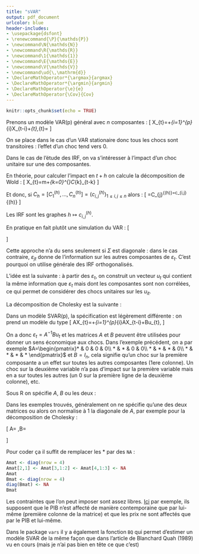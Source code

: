```yaml
---
title: "sVAR"
output: pdf_document
urlcolor: blue
header-includes:
- \usepackage{dsfont}
- \renewcommand{\P}{\mathds{P}}
- \newcommand\N{\mathds{N}}
- \newcommand\R{\mathds{R}}
- \newcommand\1{\mathds{1}}
- \newcommand\E{\mathds{E}}
- \newcommand\V{\mathds{V}}
- \newcommand\ud{\,\mathrm{d}}
- \DeclareMathOperator*{\argmax}{argmax}
- \DeclareMathOperator*{\argmin}{argmin}
- \DeclareMathOperator{\e}{e}
- \DeclareMathOperator{\Cov}{Cov}
---
```


```r
knitr::opts_chunk$set(echo = TRUE)
```
Prenons un modèle VAR(p) général avec $n$ composantes :
\[
X_{t}=\mu+\sum_{i=1}^{p}\Phi_{i}X_{t-i}+\varepsilon_{t},\quad\text{avec }\V\varepsilon_{t}=\Sigma
\]

On se place dans le cas d'un VAR stationaire donc tous les chocs sont
transitoires : l'effet d'un choc tend vers 0.

Dans le cas de l'étude des IRF, on va s'intéresser à l'impact d'un
choc unitaire sur une des composantes.

En théorie, pour calculer l'impact en $t+h$ on calcule la décomposition
de Wold :
\[
X_{t}=m+\sum_{k=0}^{\infty}C_{k}\varepsilon_{t-k}
\]

Et donc, si $C_{h}=\left[C_{1}^{(h)},\dots,C_{n}^{(h)}\right]=\left(c_{i,j}^{(h)}\right)_{1\leq i,j\leq n}$
alors : 
\[
\frac{\partial X_{t+h}}{\partial\varepsilon_{jt}}=C_{j}^{(h)}\text{ et }\frac{\partial x_{i,t+h}}{\partial\varepsilon_{jt}}=c_{i,j}^{(h)}
\]

Les IRF sont les graphes $h\mapsto c_{i,j}^{(h)}$.

En pratique en fait plutôt une simulation du VAR :
\[
\begin{cases}
X_{t-1}=\dots=X_{t-p}=0\\
X_{t}=\varepsilon_{t}=(0,\dots,0,1,0,\dots,0)'\\
\varepsilon_{t+s}=0\quad\forall s>0
\end{cases}
\]

Cette approche n'a du sens seulement si $\Sigma$ est diagonale :
dans le cas contraire, $\varepsilon_{jt}$ donne de l'information
sur les autres composantes de $\varepsilon_{t}$. C'est pourquoi on
utilise générale des IRF orthogonalisés.

L'idée est la suivante : à partir des $\varepsilon_{t}$, on construit
un vecteur $u_{t}$ qui contient la même information que $\varepsilon_{t}$
mais dont les composantes sont non corrélées, ce qui permet de considérer
des chocs unitaires sur les $u_{it}$.

La décomposition de Cholesky est la suivante :
\begin{itemize}
\item $u_{1t}=\varepsilon_{1t}$ et $\forall j>1,u_{jt}=\varepsilon_{jt}-\sum_{k=1}^{j-1}a_{jk}u_{kt}$
avec $a_{jk}$ choisis de sorte que $\Cov(u_{jt},u_{it})=0\forall i<j$.
\item $A$ est triangulaire inférieure avec des 1 sur la diagonale : $u_{t}=A^{-1}\varepsilon_{t}$
et $\V u_{t}=D$ diagonale. On a donc $\Sigma=ADA'=PP'$ avec $P=AD^{1/2}$
triangulaire inférieure.
\item En notant $A=\left(a_{1},\dots,a_{n}\right)$ il vient :
\begin{itemize}
\item L'effet d'un choc unitaire de $u_{jt}$ sur $\varepsilon_{it}$ est
$a_{ij}$ et l'effet d'un choc sur $X_{t+h}$ est $C_{h}a_{j}$. Un
choc sur $u_{jt}$ s'intérprète comme un choc sur $x_{jt}$ qui n'est
pas lié à des chocs sur $x_{1,t},\dots,x_{j-1,t}$.
\item Les IRF orthogonalisés sont les graphs $h\mapsto C_{h}a_{j}$ (avec
$a_{j}$ éventuellement normalisés de sorte que l'on considère la
variance du choc égale à un).
\end{itemize}
\end{itemize}

Dans un modèle SVAR(p), la spécification est légèrement différente : on prend un modèle du type
\[
AX_{t}=\mu+\sum_{i=1}^{p}\Phi_{i}AX_{t-i}+Bu_{t},
\]

On a donc $\varepsilon_{t}=A^{-1}Bu_{t}$ et les matrices $A$ et
$B$ peuvent être utilisées pour donner un sens économique aux chocs.
Dans l'exemple précédent, on a par exemple $A=\begin{pmatrix}* & 0 & 0 & 0\\
* & * & 0 & 0\\
* & * & * & 0\\
* & * & * & *
\end{pmatrix}$ et $B=I_{n}$, cela signifie qu'un choc sur la première composante
a un effet \textbf{contemporain} sur toutes les autres composantes
(1ere colonne). Un choc sur la deuxième variable n'a pas d'impact
\textbf{contemporain} sur la première variable mais en a sur toutes les autres
(un 0 sur la première ligne de la deuxième colonne), etc.

Sous R on spécifie $A$, $B$ ou les deux :
\begin{itemize}
\item Si l'on ne spécifie qu'une des deux matrices il faut au minimum $K(K-1)/2$
contraintes ($K=n=$ nombre de variables)
\item Si les deux sont spécifiées, il en faut au moins $K^{2}+K(K-1)/2$
\end{itemize}
Dans les exemples trouvés, généralement on ne spécifie qu'une des
deux matrices ou alors on normalise à 1 la diagonale de $A$, par
exemple pour la décomposition de Cholesky :

\[
A=\begin{pmatrix}1 & 0 & 0 & 0\\
* & 1 & 0 & 0\\
* & * & 1 & 0\\
* & * & * & 1
\end{pmatrix},\quad B=\begin{pmatrix}* & 0 & 0 & 0\\
0 & * & 0 & 0\\
0 & 0 & * & 0\\
0 & 0 & 0 & *
\end{pmatrix}
\]

Pour coder ça il suffit de remplacer les $*$ par des `NA` :
```r
Amat <- diag(nrow = 4)
Amat[2,1] <- Amat[3,1:2] <- Amat[4,1:3] <- NA
Amat
Bmat <- diag(nrow = 4)
diag(Bmat) <- NA
Bmat
```
Les contraintes que l'on peut imposer sont assez libres. [Ici](http://rstudio-pubs-static.s3.amazonaws.com/11201_92f20d52223d4028b98e9a4dae39c29c.html) par exemple, ils supposent que le PIB n'est affecté de manière contemporaine que par lui-même (première colonne de la matrice) et que les prix ne sont affectés que par le PIB et lui-même.

Dans le package `vars` il y a également la fonction `BQ` qui permet d'estimer un modèle SVAR de la même façon que dans l'article de Blanchard Quah (1989) vu en cours (mais je n'ai pas bien en tête ce que c'est)

